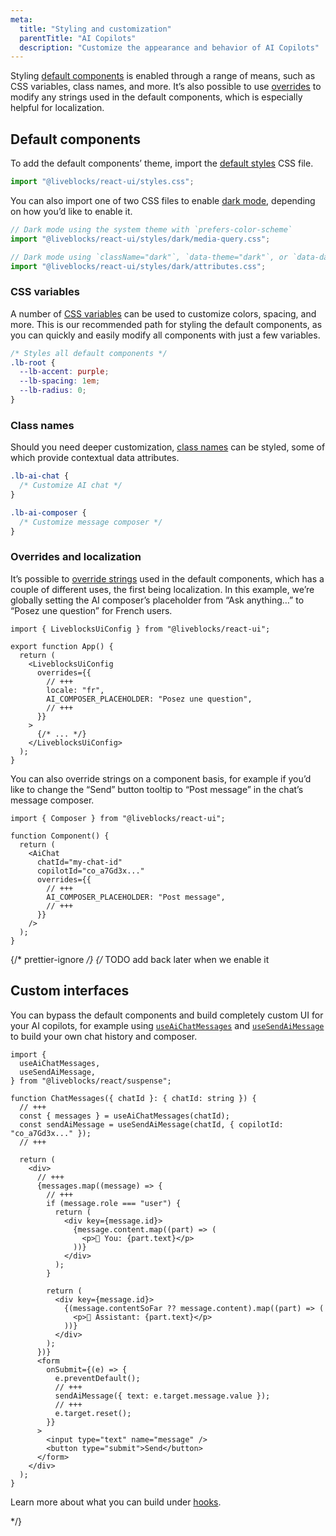 ```yaml
---
meta:
  title: "Styling and customization"
  parentTitle: "AI Copilots"
  description: "Customize the appearance and behavior of AI Copilots"
---
```


Styling
[default components](/docs/ready-made-features/ai-copilots/default-components)
is enabled through a range of means, such as CSS variables, class names, and
more. It’s also possible to use [overrides](#Overrides-and-localization) to
modify any strings used in the default components, which is especially helpful
for localization.

## Default components

To add the default components’ theme, import the
[default styles](/docs/api-reference/liveblocks-react-ui#Default-styles) CSS
file.

```ts
import "@liveblocks/react-ui/styles.css";
```

You can also import one of two CSS files to enable
[dark mode](/docs/api-reference/liveblocks-react-ui#Dark-mode), depending on how
you’d like to enable it.

```ts
// Dark mode using the system theme with `prefers-color-scheme`
import "@liveblocks/react-ui/styles/dark/media-query.css";
```

```ts
// Dark mode using `className="dark"`, `data-theme="dark"`, or `data-dark="true"`
import "@liveblocks/react-ui/styles/dark/attributes.css";
```

### CSS variables

A number of
[CSS variables](/docs/api-reference/liveblocks-react-ui#CSS-variables) can be
used to customize colors, spacing, and more. This is our recommended path for
styling the default components, as you can quickly and easily modify all
components with just a few variables.

```css
/* Styles all default components */
.lb-root {
  --lb-accent: purple;
  --lb-spacing: 1em;
  --lb-radius: 0;
}
```

### Class names

Should you need deeper customization,
[class names](/docs/api-reference/liveblocks-react-ui#Class-names) can be
styled, some of which provide contextual data attributes.

```css
.lb-ai-chat {
  /* Customize AI chat */
}

.lb-ai-composer {
  /* Customize message composer */
}
```

### Overrides and localization

It’s possible to
[override strings](/docs/api-reference/liveblocks-react-ui#Overrides) used in
the default components, which has a couple of different uses, the first being
localization. In this example, we’re globally setting the AI composer’s
placeholder from “Ask anything…” to “Posez une question” for French users.

```tsx
import { LiveblocksUiConfig } from "@liveblocks/react-ui";

export function App() {
  return (
    <LiveblocksUiConfig
      overrides={{
        // +++
        locale: "fr",
        AI_COMPOSER_PLACEHOLDER: "Posez une question",
        // +++
      }}
    >
      {/* ... */}
    </LiveblocksUiConfig>
  );
}
```

You can also override strings on a component basis, for example if you’d like to
change the “Send” button tooltip to “Post message” in the chat’s message
composer.

```tsx
import { Composer } from "@liveblocks/react-ui";

function Component() {
  return (
    <AiChat
      chatId="my-chat-id"
      copilotId="co_a7Gd3x..."
      overrides={{
        // +++
        AI_COMPOSER_PLACEHOLDER: "Post message",
        // +++
      }}
    />
  );
}
```

{/* prettier-ignore */}
{/* TODO add back later when we enable it

## Custom interfaces

You can bypass the default components and build completely custom UI for your AI
copilots, for example using
[`useAiChatMessages`](/docs/api-reference/liveblocks-react#useAiChatMessages)
and [`useSendAiMessage`](/docs/api-reference/liveblocks-react#useSendAiMessage)
to build your own chat history and composer.

```tsx
import {
  useAiChatMessages,
  useSendAiMessage,
} from "@liveblocks/react/suspense";

function ChatMessages({ chatId }: { chatId: string }) {
  // +++
  const { messages } = useAiChatMessages(chatId);
  const sendAiMessage = useSendAiMessage(chatId, { copilotId: "co_a7Gd3x..." });
  // +++

  return (
    <div>
      // +++
      {messages.map((message) => {
        // +++
        if (message.role === "user") {
          return (
            <div key={message.id}>
              {message.content.map((part) => (
                <p>👤 You: {part.text}</p>
              ))}
            </div>
          );
        }

        return (
          <div key={message.id}>
            {(message.contentSoFar ?? message.content).map((part) => (
              <p>🤖 Assistant: {part.text}</p>
            ))}
          </div>
        );
      })}
      <form
        onSubmit={(e) => {
          e.preventDefault();
          // +++
          sendAiMessage({ text: e.target.message.value });
          // +++
          e.target.reset();
        }}
      >
        <input type="text" name="message" />
        <button type="submit">Send</button>
      </form>
    </div>
  );
}
```

Learn more about what you can build under
[hooks](/docs/ready-made-features/ai-copilots/hooks).

\*/}
